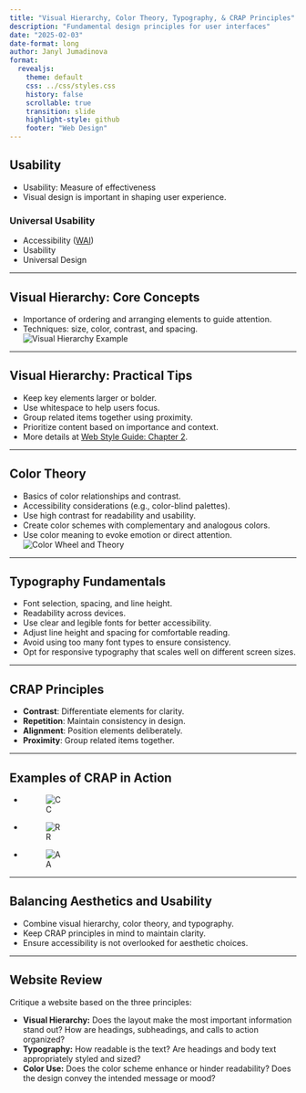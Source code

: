 ```yaml
---
title: "Visual Hierarchy, Color Theory, Typography, & CRAP Principles"
description: "Fundamental design principles for user interfaces"
date: "2025-02-03"
date-format: long
author: Janyl Jumadinova
format:
  revealjs:
    theme: default
    css: ../css/styles.css
    history: false
    scrollable: true
    transition: slide
    highlight-style: github
    footer: "Web Design"
---
```


## Usability
::: incremental
- Usability: Measure of effectiveness
- Visual design is important in shaping user experience.

### Universal Usability
- Accessibility ([WAI](https://www.w3.org/WAI/))
- Usability
- Universal Design
:::

---

## Visual Hierarchy: Core Concepts
::: incremental
- Importance of ordering and arranging elements to guide attention.
- Techniques: size, color, contrast, and spacing.
![Visual Hierarchy Example](https://seahawkmedia.com/wp-content/uploads/2024/08/visual-hierarchy-importance-1024x681.jpg)
:::

---

## Visual Hierarchy: Practical Tips
::: incremental
- Keep key elements larger or bolder.
- Use whitespace to help users focus.
- Group related items together using proximity.
- Prioritize content based on importance and context.
- More details at [Web Style Guide: Chapter 2](https://www.webstyleguide.com/wsg3/2-universal-usability/index.html).
:::

---

## Color Theory
::: incremental
- Basics of color relationships and contrast.
- Accessibility considerations (e.g., color-blind palettes).
- Use high contrast for readability and usability.
- Create color schemes with complementary and analogous colors.
- Use color meaning to evoke emotion or direct attention.
![Color Wheel and Theory](https://upload.wikimedia.org/wikipedia/commons/thumb/3/38/BYR_color_wheel.svg/1024px-BYR_color_wheel.svg.png)
:::
---

## Typography Fundamentals
::: incremental
- Font selection, spacing, and line height.
- Readability across devices.
- Use clear and legible fonts for better accessibility.
- Adjust line height and spacing for comfortable reading.
- Avoid using too many font types to ensure consistency.
- Opt for responsive typography that scales well on different screen sizes.
:::

---

## CRAP Principles
::: incremental
- **Contrast**: Differentiate elements for clarity.
- **Repetition**: Maintain consistency in design.
- **Alignment**: Position elements deliberately.
- **Proximity**: Group related items together.
:::

---

## Examples of CRAP in Action
::: incremental
- ![C](https://jordanudy.weebly.com/uploads/9/7/7/9/97791440/contrast_orig.jpeg)
- ![R](https://www.glidedesign.com/wp-content/uploads/crap-design-principle-repetition-web-design.jpg)
- ![A](https://www.glidedesign.com/wp-content/uploads/crap-design-principle-alignment-web-design.jpg)
:::

---

## Balancing Aesthetics and Usability
::: incremental
- Combine visual hierarchy, color theory, and typography.
- Keep CRAP principles in mind to maintain clarity.
- Ensure accessibility is not overlooked for aesthetic choices.
:::

---

## Website Review

Critique a website based on the three principles:

- **Visual Hierarchy:** Does the layout make the most important information stand out? How are headings, subheadings, and calls to action organized?
- **Typography:** How readable is the text? Are headings and body text appropriately styled and sized?
- **Color Use:** Does the color scheme enhance or hinder readability? Does the design convey the intended message or mood?